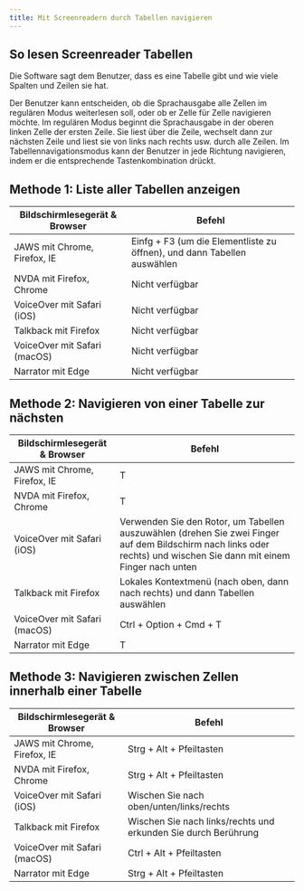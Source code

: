```yaml
---
title: Mit Screenreadern durch Tabellen navigieren
---
```


## So lesen Screenreader Tabellen

Die Software sagt dem Benutzer, dass es eine Tabelle gibt und wie viele Spalten und Zeilen sie hat.

Der Benutzer kann entscheiden, ob die Sprachausgabe alle Zellen im regulären Modus weiterlesen soll, oder ob
er Zelle für Zelle navigieren möchte. Im regulären Modus beginnt die Sprachausgabe in der oberen linken Zelle
der ersten Zeile. Sie liest über die Zeile, wechselt dann zur nächsten Zeile und liest sie von links nach rechts
usw. durch alle Zeilen. Im Tabellennavigationsmodus kann der Benutzer in jede Richtung navigieren, indem er die
entsprechende Tastenkombination drückt.

## Methode 1: Liste aller Tabellen anzeigen

<table>
  <thead>
    <tr>
      <th>Bildschirmlesegerät & Browser</th>
      <th>Befehl</th>
    </tr>
  </thead>
  <tbody>
    <tr>
      <td>JAWS mit Chrome, Firefox, IE</td>
      <td>
        Einfg + F3 (um die Elementliste zu öffnen), und dann Tabellen auswählen
      </td>
    </tr>
    <tr>
      <td>NVDA mit Firefox, Chrome</td>
      <td>Nicht verfügbar</td>
    </tr>
    <tr>
      <td>VoiceOver mit Safari (iOS)</td>
      <td>Nicht verfügbar</td>
    </tr>
    <tr>
      <td>Talkback mit Firefox</td>
      <td>Nicht verfügbar</td>
    </tr>
    <tr>
      <td>VoiceOver mit Safari (macOS)</td>
      <td>Nicht verfügbar</td>
    </tr>
    <tr>
      <td>Narrator mit Edge </td>
      <td>Nicht verfügbar</td>
    </tr>
  </tbody>
</table>

## Methode 2: Navigieren von einer Tabelle zur nächsten

<table>
  <thead>
    <tr>
      <th>Bildschirmlesegerät & Browser</th>
      <th>Befehl</th>
    </tr>
  </thead>
  <tbody>
    <tr>
      <td>JAWS mit Chrome, Firefox, IE</td>
      <td>T</td>
    </tr>
    <tr>
      <td>NVDA mit Firefox, Chrome</td>
      <td>T</td>
    </tr>
    <tr>
      <td>VoiceOver mit Safari (iOS)</td>
      <td>
        Verwenden Sie den Rotor, um Tabellen auszuwählen (drehen Sie zwei Finger
        auf dem Bildschirm nach links oder rechts) und wischen Sie dann mit
        einem Finger nach unten
      </td>
    </tr>
    <tr>
      <td>Talkback mit Firefox</td>
      <td>
        Lokales Kontextmenü (nach oben, dann nach rechts) und dann Tabellen
        auswählen
      </td>
    </tr>
    <tr>
      <td>VoiceOver mit Safari (macOS)</td>
      <td>Ctrl + Option + Cmd + T</td>
    </tr>
    <tr>
      <td>Narrator mit Edge </td>
      <td>T</td>
    </tr>
  </tbody>
</table>

## Methode 3: Navigieren zwischen Zellen innerhalb einer Tabelle

<table>
  <thead>
    <tr>
      <th>Bildschirmlesegerät & Browser</th>
      <th>Befehl</th>
    </tr>
  </thead>
  <tbody>
    <tr>
      <td>JAWS mit Chrome, Firefox, IE</td>
      <td>Strg + Alt + Pfeiltasten</td>
    </tr>
    <tr>
      <td>NVDA mit Firefox, Chrome</td>
      <td>Strg + Alt + Pfeiltasten</td>
    </tr>
    <tr>
      <td>VoiceOver mit Safari (iOS)</td>
      <td>Wischen Sie nach oben/unten/links/rechts</td>
    </tr>
    <tr>
      <td>Talkback mit Firefox</td>
      <td>Wischen Sie nach links/rechts und erkunden Sie durch Berührung</td>
    </tr>
    <tr>
      <td>VoiceOver mit Safari (macOS)</td>
      <td>Ctrl + Alt + Pfeiltasten</td>
    </tr>
    <tr>
      <td>Narrator mit Edge </td>
      <td>Strg + Alt + Pfeiltasten</td>
    </tr>
  </tbody>
</table>
